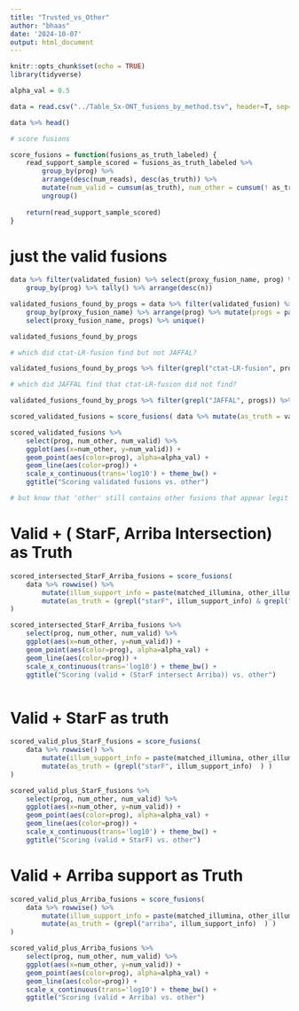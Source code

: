 ```yaml
---
title: "Trusted_vs_Other"
author: "bhaas"
date: '2024-10-07'
output: html_document
---
```


```r
knitr::opts_chunk$set(echo = TRUE)
library(tidyverse)
```


```r

alpha_val = 0.5


```


```r

data = read.csv("../Table_Sx-ONT_fusions_by_method.tsv", header=T, sep="\t", stringsAsFactors = F)

data %>% head()

```

```r

# score fusions

score_fusions = function(fusions_as_truth_labeled) {
    read_support_sample_scored = fusions_as_truth_labeled %>% 
        group_by(prog) %>%
        arrange(desc(num_reads), desc(as_truth)) %>% 
        mutate(num_valid = cumsum(as_truth), num_other = cumsum(! as_truth)) %>%
        ungroup()
    
    return(read_support_sample_scored)
}
```


# just the valid fusions

```r

data %>% filter(validated_fusion) %>% select(proxy_fusion_name, prog) %>% unique() %>% 
    group_by(prog) %>% tally() %>% arrange(desc(n))


```
```r

validated_fusions_found_by_progs = data %>% filter(validated_fusion) %>% select(proxy_fusion_name, prog) %>% unique() %>% 
    group_by(proxy_fusion_name) %>% arrange(prog) %>% mutate(progs = paste(prog, collapse=',') ) %>%
    select(proxy_fusion_name, progs) %>% unique()

validated_fusions_found_by_progs
```


```r
# which did ctat-LR-fusion find but not JAFFAL?

validated_fusions_found_by_progs %>% filter(grepl("ctat-LR-fusion", progs)) %>% filter(! grepl("JAFFAL", progs))

```

```r
# which did JAFFAL find that ctat-LR-fusion did not find?

validated_fusions_found_by_progs %>% filter(grepl("JAFFAL", progs)) %>% filter(! grepl("ctat-LR-fusion", progs))

```

```r

scored_validated_fusions = score_fusions( data %>% mutate(as_truth = validated_fusion))

```

```r

scored_validated_fusions %>% 
    select(prog, num_other, num_valid) %>% 
    ggplot(aes(x=num_other, y=num_valid)) + 
    geom_point(aes(color=prog), alpha=alpha_val) + 
    geom_line(aes(color=prog)) +
    scale_x_continuous(trans='log10') + theme_bw() +
    ggtitle("Scoring validated fusions vs. other")

# but know that 'other' still contains other fusions that appear legit based on Illumina support.

```




# Valid + ( StarF, Arriba Intersection) as Truth


```r

scored_intersected_StarF_Arriba_fusions = score_fusions(
    data %>% rowwise() %>%
        mutate(illum_support_info = paste(matched_illumina, other_illumina), sep=",") %>%
        mutate(as_truth = (grepl("starF", illum_support_info) & grepl("arriba", illum_support_info) ) )
)

```

```r

scored_intersected_StarF_Arriba_fusions %>% 
    select(prog, num_other, num_valid) %>% 
    ggplot(aes(x=num_other, y=num_valid)) + 
    geom_point(aes(color=prog), alpha=alpha_val) + 
    geom_line(aes(color=prog)) +
    scale_x_continuous(trans='log10') + theme_bw() +
    ggtitle("Scoring (valid + (StarF intersect Arriba)) vs. other")



```

# Valid + StarF as truth



```r

scored_valid_plus_StarF_fusions = score_fusions(
    data %>% rowwise() %>%
        mutate(illum_support_info = paste(matched_illumina, other_illumina), sep=",") %>%
        mutate(as_truth = (grepl("starF", illum_support_info)  ) )
)

```

```r

scored_valid_plus_StarF_fusions %>% 
    select(prog, num_other, num_valid) %>% 
    ggplot(aes(x=num_other, y=num_valid)) + 
    geom_point(aes(color=prog), alpha=alpha_val) + 
    geom_line(aes(color=prog)) +
    scale_x_continuous(trans='log10') + theme_bw() +
    ggtitle("Scoring (valid + StarF) vs. other")


```



# Valid + Arriba support as Truth


```r

scored_valid_plus_Arriba_fusions = score_fusions(
    data %>% rowwise() %>%
        mutate(illum_support_info = paste(matched_illumina, other_illumina), sep=",") %>%
        mutate(as_truth = (grepl("arriba", illum_support_info)  ) )
)

```


```r

scored_valid_plus_Arriba_fusions %>% 
    select(prog, num_other, num_valid) %>% 
    ggplot(aes(x=num_other, y=num_valid)) + 
    geom_point(aes(color=prog), alpha=alpha_val) + 
    geom_line(aes(color=prog)) +
    scale_x_continuous(trans='log10') + theme_bw() +
    ggtitle("Scoring (valid + Arriba) vs. other")

```






